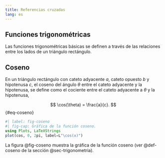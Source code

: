 ```yaml
---
title: Referencias cruzadas
lang: es
---
```


## Funciones trigonométricas {#sec-trigonometria}

Las funciones trigonométricas básicas se definen a través de las relaciones entre los lados de un triángulo rectángulo.

:::{#def-coseno}
## Coseno
En un triángulo rectángulo con cateto adyacente $a$, cateto opuesto $b$ y hipotenusa $c$, el coseno del ángulo $\theta$ entre el cateto adyacente y la hipotenusa, se define como el cociente entre el cateto adyacente a $\theta$ y la hipotenusa,

$$
\cos(\theta) = \frac{a}{c}.
$$ {#eq-coseno}
:::

```julia
#| label: fig-coseno
#| fig-cap: Gráfica de la función coseno.
using Plots, LaTeXStrings
plot(cos, 0, 2pi, label=L"\cos(x)")
```

La figura @fig-coseno muestra la gráfica de la función coseno (ver @def-coseno de la sección @sec-trigonometria).